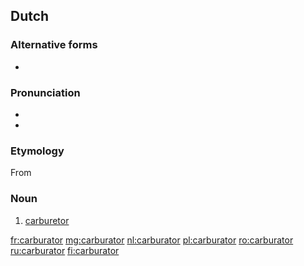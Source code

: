 ==Dutch==

===Alternative forms===
* {{l|nl|carburateur}}

===Pronunciation===
* {{audio|Nl-carburator.ogg|audio|lang=nl}}
* {{hyphenation|ca|bu|ra|tor|lang=nl}}

===Etymology===
From {{suffix|nl|carbureren|ator}}

===Noun===
{{nl-noun|m|-:en|pl2=-s|carburatortje}}

# [[carburetor]]

[[fr:carburator]]
[[mg:carburator]]
[[nl:carburator]]
[[pl:carburator]]
[[ro:carburator]]
[[ru:carburator]]
[[fi:carburator]]
